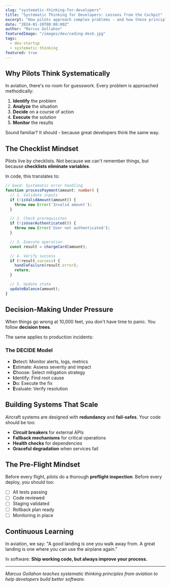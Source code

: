 ```yaml
---
slug: "systematic-thinking-for-developers"
title: "Systematic Thinking for Developers: Lessons from the Cockpit"
excerpt: "How pilots approach complex problems - and how these principles apply to software development."
date: "2024-01-20T08:00:00Z"
author: "Marcus Gollahon"
featuredImage: "/images/dev/coding-desk.jpg"
tags:
  - dev-startup
  - systematic-thinking
featured: true
---
```


## Why Pilots Think Systematically

In aviation, there's no room for guesswork. Every problem is approached methodically:

1. **Identify** the problem
2. **Analyze** the situation
3. **Decide** on a course of action
4. **Execute** the solution
5. **Monitor** the results

Sound familiar? It should - because great developers think the same way.

## The Checklist Mindset

Pilots live by checklists. Not because we can't remember things, but because **checklists eliminate variables**.

In code, this translates to:

```typescript
// Good: Systematic error handling
function processPayment(amount: number) {
  // 1. Validate inputs
  if (!isValidAmount(amount)) {
    throw new Error('Invalid amount');
  }

  // 2. Check prerequisites
  if (!isUserAuthenticated()) {
    throw new Error('User not authenticated');
  }

  // 3. Execute operation
  const result = chargeCard(amount);

  // 4. Verify success
  if (!result.success) {
    handleFailure(result.error);
    return;
  }

  // 5. Update state
  updateBalance(amount);
}
```

## Decision-Making Under Pressure

When things go wrong at 10,000 feet, you don't have time to panic. You follow **decision trees**.

The same applies to production incidents:

### The DECIDE Model

- **D**etect: Monitor alerts, logs, metrics
- **E**stimate: Assess severity and impact
- **C**hoose: Select mitigation strategy
- **I**dentify: Find root cause
- **D**o: Execute the fix
- **E**valuate: Verify resolution

## Building Systems That Scale

Aircraft systems are designed with **redundancy** and **fail-safes**. Your code should be too:

- **Circuit breakers** for external APIs
- **Fallback mechanisms** for critical operations
- **Health checks** for dependencies
- **Graceful degradation** when services fail

## The Pre-Flight Mindset

Before every flight, pilots do a thorough **preflight inspection**. Before every deploy, you should too:

- [ ] All tests passing
- [ ] Code reviewed
- [ ] Staging validated
- [ ] Rollback plan ready
- [ ] Monitoring in place

## Continuous Learning

In aviation, we say: "A good landing is one you walk away from. A great landing is one where you can use the airplane again."

In software: **Ship working code, but always improve your process.**

---

*Marcus Gollahon teaches systematic thinking principles from aviation to help developers build better software.*
